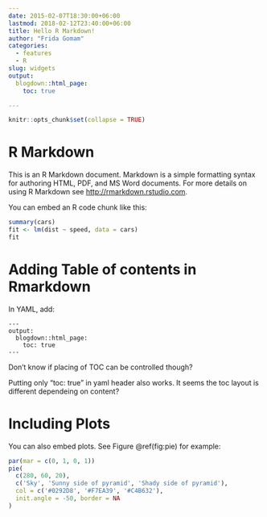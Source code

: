 ```yaml
---
date: 2015-02-07T18:30:00+06:00
lastmod: 2018-02-12T23:40:00+06:00
title: Hello R Markdown!
author: "Frida Gomam"
categories:
  - features
  - R
slug: widgets
output:
  blogdown::html_page:
    toc: true

---
```


```r
knitr::opts_chunk$set(collapse = TRUE)
```


# R Markdown

This is an R Markdown document. Markdown is a simple formatting syntax for authoring HTML, PDF, and MS Word documents. For more details on using R Markdown see <http://rmarkdown.rstudio.com>.

You can embed an R code chunk like this:

```r
summary(cars)
fit <- lm(dist ~ speed, data = cars)
fit
```

# Adding Table of contents in Rmarkdown

In YAML, add:

```{}
---
output:
  blogdown::html_page:
    toc: true
--- 
``` 
 
Don't know if placing of TOC can be controlled though?

Putting only "toc: true" in yaml header also works. It seems the toc layout is different dependeing on content?

# Including Plots

You can also embed plots. See Figure \@ref(fig:pie) for example:

```r
par(mar = c(0, 1, 0, 1))
pie(
  c(280, 60, 20),
  c('Sky', 'Sunny side of pyramid', 'Shady side of pyramid'),
  col = c('#0292D8', '#F7EA39', '#C4B632'),
  init.angle = -50, border = NA
)
```

